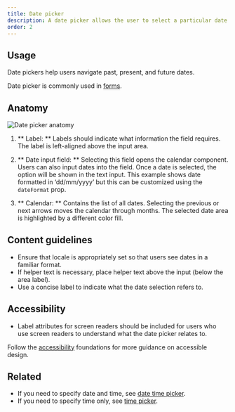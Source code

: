 ```yaml
---
title: Date picker
description: A date picker allows the user to select a particular date.  
order: 2
---
```


## Usage

Date pickers help users navigate past, present, and future dates. 

Date picker is commonly used in [forms](/patterns/forms).

## Anatomy

![Date picker anatomy](/images/date-picker-anatomy.png)

1. ** Label: ** Labels should indicate what information the field requires. The label is left-aligned above the input area.

2. ** Date input field: ** Selecting this field opens the calendar component. Users can also input dates into the field. Once a date is selected, the option will be shown in the text input. This example shows date formatted in ‘dd/mm/yyyy’ but this can be customized using the `dateFormat` prop. 

3. ** Calendar: ** Contains the list of all dates. Selecting the previous or next arrows moves the calendar through months. The selected date area is highlighted by a different color fill. 

## Content guidelines

- Ensure that locale is appropriately set so that users see dates in a familiar format.
- If helper text is necessary, place helper text above the input (below the area label).
- Use a concise label to indicate what the date selection refers to.

## Accessibility

- Label attributes for screen readers should be included for users who use screen readers to understand what the date picker relates to.

Follow the [accessibility](/foundations/accessibility) foundations for more guidance on accessible design.

## Related

- If you need to specify date and time, see [date time picker](/components/date-time-picker).
- If you need to specify time only, see [time picker](/components/time-picker).

